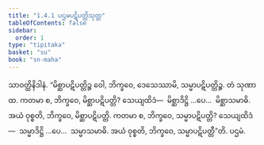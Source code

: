 ```yaml
---
title: "1.4.1 ပဌမပဋိပတ္တိသုတ္တ"
tableOfContents: false
sidebar:
  order: 1
type: "tipitaka"
basket: "su"
book: "sn-maha"
---
```



<DynamicBreadcrumb />

<Division number="31" book="sn-maha">

<Paragraph number="117" book="sn-maha">
သာဝတ္ထိနိဒါနံ. “မိစ္ဆာပဋိပတ္တိဉ္စ ဝေါ, ဘိက္ခဝေ, ဒေသေဿာမိ, သမ္မာပဋိပတ္တိဉ္စ. တံ သုဏာထ. ကတမာ စ, ဘိက္ခဝေ, မိစ္ဆာပဋိပတ္တိ? သေယျထိဒံ—  မိစ္ဆာဒိဋ္ဌိ …ပေ…  မိစ္ဆာသမာဓိ. အယံ ဝုစ္စတိ, ဘိက္ခဝေ, မိစ္ဆာပဋိပတ္တိ. ကတမာ စ, ဘိက္ခဝေ, သမ္မာပဋိပတ္တိ? သေယျထိဒံ—  သမ္မာဒိဋ္ဌိ …ပေ…  သမ္မာသမာဓိ. အယံ ဝုစ္စတိ, ဘိက္ခဝေ, သမ္မာပဋိပတ္တီ”တိ.

</Paragraph>
</Division>

<Paragraph number="118" type="center" book="sn-maha">
ပဌမံ.
</Paragraph>